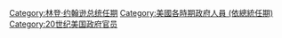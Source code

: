 [[Category:林登·约翰逊总统任期|Category:林登·约翰逊总统任期]]
[[Category:美國各時期政府人員_(依總統任期)|Category:美國各時期政府人員 (依總統任期)]]
[[Category:20世纪美国政府官员|Category:20世纪美国政府官员]]